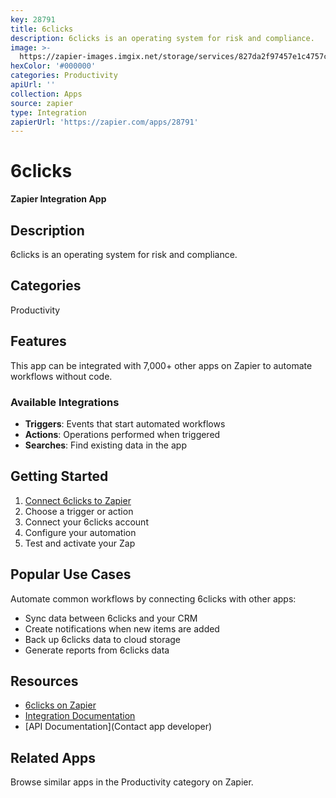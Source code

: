 ```yaml
---
key: 28791
title: 6clicks
description: 6clicks is an operating system for risk and compliance.
image: >-
  https://zapier-images.imgix.net/storage/services/827da2f97457e1c4757c55c6b3e174d5.png?auto=format%2Ccompress&ixlib=python-3.0.0&q=50
hexColor: '#000000'
categories: Productivity
apiUrl: ''
collection: Apps
source: zapier
type: Integration
zapierUrl: 'https://zapier.com/apps/28791'
---
```

# 6clicks

**Zapier Integration App**

## Description

6clicks is an operating system for risk and compliance.

## Categories

Productivity

## Features

This app can be integrated with 7,000+ other apps on Zapier to automate workflows without code.

### Available Integrations

- **Triggers**: Events that start automated workflows
- **Actions**: Operations performed when triggered
- **Searches**: Find existing data in the app

## Getting Started

1. [Connect 6clicks to Zapier](https://zapier.com/apps/28791)
2. Choose a trigger or action
3. Connect your 6clicks account
4. Configure your automation
5. Test and activate your Zap

## Popular Use Cases

Automate common workflows by connecting 6clicks with other apps:

- Sync data between 6clicks and your CRM
- Create notifications when new items are added
- Back up 6clicks data to cloud storage
- Generate reports from 6clicks data

## Resources

- [6clicks on Zapier](https://zapier.com/apps/28791)
- [Integration Documentation](https://zapier.com/apps/28791/integrations)
- [API Documentation](Contact app developer)

## Related Apps

Browse similar apps in the Productivity category on Zapier.
